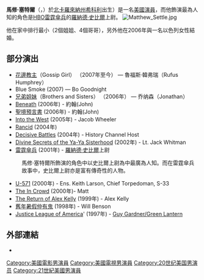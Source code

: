 {{noteTA
|G1=GossipGirl
|1=zh-hans:兄弟连;zh-hk:雷霆傘兵;zh-tw:諾曼第大空降;
}}
'''馬修·塞特爾'''（{{lang-en|Matthew Settle}}，{{bd|1969年|9月17日||}}）於[[北卡羅來納州|北卡羅來納州]][[希科利_(北卡羅來納州)|希科利]]出生）是一名[[美國|美國]][[演員|演員]]，而他飾演最為人知的角色是[[HBO|HBO]][[雷霆傘兵|雷霆傘兵]]的[[羅納德·史比爾|羅納德·史比爾]]上尉。
[[File:Matthew_Settle.jpg|right]]

他在家中排行最小（2個姐姐、4個哥哥），另外他在2006年與一名以色列女性結婚。

== 部分演出==
* [[花邊教主_(電視劇)|花邊教主]]（Gossip Girl） （2007年至今） — 魯福斯·韓弗瑞（Rufus Humphrey） 
* Blue Smoke (2007) — Bo Goodnight 
* [[兄弟姐妹_(美国电视剧)|兄弟姐妹]]（Brothers and Sisters） （2006年） — 乔纳森（Jonathan） 
* [[Beneath|Beneath]] (2006年) - 約翰(John)
* [[聖境預言書|聖境預言書]] (2006年) - 約翰(John)
* [[Into_the_West_(mini-series)|Into the West]] (2005年) - Jacob Wheeler
* [[Rancid_(film)|Rancid]] (2004年)  
* [[Decisive_Battles_(series)|Decisive Battles]] (2004年) - History Channel Host
* [[Divine_Secrets_of_the_Ya-Ya_Sisterhood_(film)|Divine Secrets of the Ya-Ya Sisterhood]] (2002年) - Lt. Jack Whitman
* [[雷霆傘兵|雷霆傘兵]] (2001年) - [[羅納德·史比爾|羅納德·史比爾]]上尉
:馬修·塞特爾所飾演的角色中以史比爾上尉為中最廣為人知。而在雷霆傘兵故事中，史比爾上尉亦是富有傳奇性的人物。
* [[U-571_(電影)|U-571]] (2000年) - Ens. Keith Larson, Chief Torpedoman, S-33
* [[The_In_Crowd_(film)|The In Crowd]] (2000年)- Matt
* [[The_Return_of_Alex_Kelly|The Return of Alex Kelly]] (1999年) - Alex Kelly
* [[舊年暑假仲有鬼|舊年暑假仲有鬼]] (1998年) - Will Benson
* [[Justice_League_of_America_(1997_film)|Justice League of America]]' (1997年) - [[Guy_Gardner_(comics)|Guy Gardner/Green Lantern]]

== 外部連結 ==
{{commons category|Matthew Settle}}
* {{IMDb name|786136}}

{{Authority control}}

{{DEFAULTSORT:Settle, Matthew}}
[[Category:美國電影男演員|Category:美國電影男演員]]
[[Category:美國電視男演員|Category:美國電視男演員]]
[[Category:20世纪美国男演员|Category:20世纪美国男演员]]
[[Category:21世紀美國男演員|Category:21世紀美國男演員]]